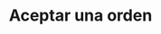 ---
title: "Aceptar una orden"
description: "Usa este método para aceptar una orden."
openapi: post /orders/{id}/acceptOrder
--- 